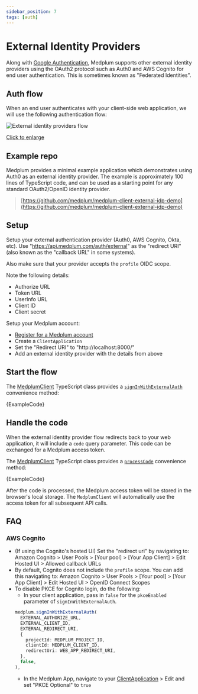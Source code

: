 ```yaml
---
sidebar_position: 7
tags: [auth]
---
```



# External Identity Providers

Along with [Google Authentication](/docs/auth/identity-providers/google-auth), Medplum supports other external identity providers using the OAuth2 protocol such as Auth0 and AWS Cognito for end user authentication. This is sometimes known as "Federated Identities".

## Auth flow

When an end user authenticates with your client-side web application, we will use the following authentication flow:

![External identity providers flow](./external-identity-providers.webp)

[Click to enlarge](./external-identity-providers.webp)

## Example repo

Medplum provides a minimal example application which demonstrates using Auth0 as an external identity provider. The example is approximately 100 lines of TypeScript code, and can be used as a starting point for any standard OAuth2/OpenID identity provider.

> [https://github.com/medplum/medplum-client-external-idp-demo](https://github.com/medplum/medplum-client-external-idp-demo)

## Setup

Setup your external authentication provider (Auth0, AWS Cognito, Okta, etc). Use "https://api.medplum.com/auth/external" as the "redirect URI" (also known as the "callback URL" in some systems).

Also make sure that your provider accepts the `profile` OIDC scope.

Note the following details:

- Authorize URL
- Token URL
- UserInfo URL
- Client ID
- Client secret

Setup your Medplum account:

- [Register for a Medplum account](/docs/tutorials/register)
- Create a `ClientApplication`
- Set the "Redirect URI" to "http://localhost:8000/"
- Add an external identity provider with the details from above

## Start the flow

The [MedplumClient](/docs/sdk/core.medplumclient) TypeScript class provides a [`signInWithExternalAuth`](/docs/sdk/core.medplumclient.signinwithexternalauth) convenience method:

<MedplumCodeBlock language="ts" selectBlocks="signInWithExternalAuth" showLineNumbers>
  {ExampleCode}
</MedplumCodeBlock>

## Handle the code

When the external identity provider flow redirects back to your web application, it will include a `code` query parameter. This code can be exchanged for a Medplum access token.

The [MedplumClient](/docs/sdk/core.medplumclient) TypeScript class provides a [`processCode`](/docs/sdk/core.medplumclient.processcode) convenience method:

<MedplumCodeBlock language="ts" selectBlocks="processCode" showLineNumbers>
  {ExampleCode}
</MedplumCodeBlock>

After the code is processed, the Medplum access token will be stored in the browser's local storage. The `MedplumClient` will automatically use the access token for all subsequent API calls.

## FAQ

### AWS Cognito

- (If using the Cognito's hosted UI) Set the "redirect uri" by navigating to: Amazon Cognito > User Pools > [Your pool] > [Your App Client] > Edit Hosted UI > Allowed callback URLs
- By default, Cognito does not include the `profile` scope. You can add this navigating to: Amazon Cognito > User Pools > [Your pool] > [Your App Client] > Edit Hosted UI > OpenID Connect Scopes
- To disable PKCE for Cognito login, do the following:
  - In your client application, pass in `false` for the `pkceEnabled` parameter of `signInWithExternalAuth`.
  ```ts
  medplum.signInWithExternalAuth(
    EXTERNAL_AUTHORIZE_URL,
    EXTERNAL_CLIENT_ID,
    EXTERNAL_REDIRECT_URI,
    {
      projectId: MEDPLUM_PROJECT_ID,
      clientId: MEDPLUM_CLIENT_ID,
      redirectUri: WEB_APP_REDIRECT_URI,
    },
    false,
  ),
  ```
  - In the Medplum App, navigate to your [ClientApplication](https://app.medplum.com/ClientApplication) > Edit and set "PKCE Optional" to `true`
